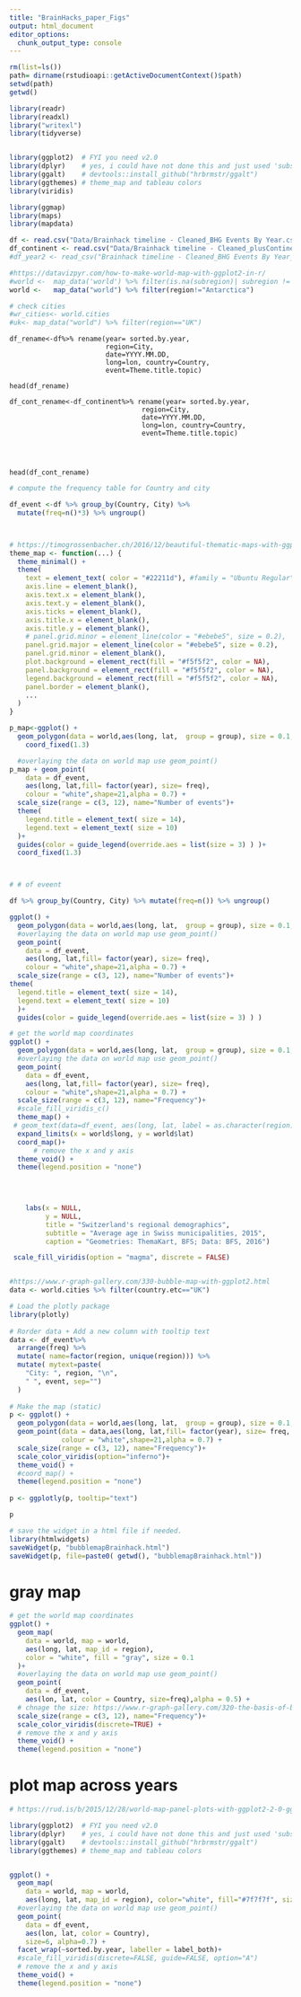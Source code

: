 ```yaml
---
title: "BrainHacks_paper_Figs"
output: html_document
editor_options: 
  chunk_output_type: console
---
```


```r
rm(list=ls())
path= dirname(rstudioapi::getActiveDocumentContext()$path)
setwd(path)
getwd()

library(readr)
library(readxl)
library("writexl")
library(tidyverse)


library(ggplot2)  # FYI you need v2.0
library(dplyr)    # yes, i could have not done this and just used 'subset' instead of 'filter'
library(ggalt)    # devtools::install_github("hrbrmstr/ggalt")
library(ggthemes) # theme_map and tableau colors
library(viridis)

library(ggmap)
library(maps)
library(mapdata)


```

```r

df <- read.csv("Data/Brainhack timeline - Cleaned_BHG Events By Year.csv")
df_continent <- read.csv("Data/Brainhack timeline - Cleaned_plusContinent.csv")
#df_year2 <- read_csv("Brainhack timeline - Cleaned_BHG Events By Year_withEmptySpacePlaceholderForSunburst.csv")
```


```r
#https://datavizpyr.com/how-to-make-world-map-with-ggplot2-in-r/
#world <-  map_data('world') %>% filter(is.na(subregion)| subregion != "Antarctica")
world <-   map_data("world") %>% filter(region!="Antarctica")

# check cities
#wr_cities<- world.cities
#uk<- map_data("world") %>% filter(region=="UK")
```


```rrename
df_rename<-df%>% rename(year= sorted.by.year,
                        region=City,
                        date=YYYY.MM.DD,
                        long=lon, country=Country,
                        event=Theme.title.topic)

head(df_rename)

df_cont_rename<-df_continent%>% rename(year= sorted.by.year,
                                 region=City,
                                 date=YYYY.MM.DD,
                                 long=lon, country=Country,
                                 event=Theme.title.topic)




head(df_cont_rename)

```


```r
# compute the frequency table for Country and city 

df_event <-df %>% group_by(Country, City) %>% 
  mutate(freq=n()*3) %>% ungroup()




```

```r
# https://timogrossenbacher.ch/2016/12/beautiful-thematic-maps-with-ggplot2-only/
theme_map <- function(...) {
  theme_minimal() +
  theme(
    text = element_text( color = "#22211d"), #family = "Ubuntu Regular",
    axis.line = element_blank(),
    axis.text.x = element_blank(),
    axis.text.y = element_blank(),
    axis.ticks = element_blank(),
    axis.title.x = element_blank(),
    axis.title.y = element_blank(),
    # panel.grid.minor = element_line(color = "#ebebe5", size = 0.2),
    panel.grid.major = element_line(color = "#ebebe5", size = 0.2),
    panel.grid.minor = element_blank(),
    plot.background = element_rect(fill = "#f5f5f2", color = NA), 
    panel.background = element_rect(fill = "#f5f5f2", color = NA), 
    legend.background = element_rect(fill = "#f5f5f2", color = NA),
    panel.border = element_blank(),
    ...
  )
}
```


```r


p_map<-ggplot() +
  geom_polygon(data = world,aes(long, lat,  group = group), size = 0.1, alpha=0.9)+
    coord_fixed(1.3)

  #overlaying the data on world map use geom_point()
p_map + geom_point(
    data = df_event,
    aes(long, lat,fill= factor(year), size= freq),
    colour = "white",shape=21,alpha = 0.7) +
  scale_size(range = c(3, 12), name="Number of events")+
  theme(
    legend.title = element_text( size = 14),
    legend.text = element_text( size = 10)
  )+     
  guides(color = guide_legend(override.aes = list(size = 3) ) )+
  coord_fixed(1.3)



# # of eveent

df %>% group_by(Country, City) %>% mutate(freq=n()) %>% ungroup()

ggplot() +
  geom_polygon(data = world,aes(long, lat,  group = group), size = 0.1, alpha=0.9)+
  #overlaying the data on world map use geom_point()
  geom_point(
    data = df_event,
    aes(long, lat,fill= factor(year), size= freq),
    colour = "white",shape=21,alpha = 0.7) +
  scale_size(range = c(3, 12), name="Number of events")+
theme(
  legend.title = element_text( size = 14),
  legend.text = element_text( size = 10)
  )+     
  guides(color = guide_legend(override.aes = list(size = 3) ) )

```


```r

# get the world map coordinates 
ggplot() +
  geom_polygon(data = world,aes(long, lat,  group = group), size = 0.1, alpha=0.9)+
  #overlaying the data on world map use geom_point()
  geom_point(
    data = df_event,
    aes(long, lat,fill= factor(year), size= freq),
    colour = "white",shape=21,alpha = 0.7) +
  scale_size(range = c(3, 12), name="Frequency")+
  #scale_fill_viridis_c()
  theme_map() +
 # geom_text(data=df_event, aes(long, lat, label = as.character(region)), size=5) +
  expand_limits(x = world$long, y = world$lat)
  coord_map()+
      # remove the x and y axis 
  theme_void() +
  theme(legend.position = "none")

  
  

    labs(x = NULL, 
         y = NULL, 
         title = "Switzerland's regional demographics", 
         subtitle = "Average age in Swiss municipalities, 2015", 
         caption = "Geometries: ThemaKart, BFS; Data: BFS, 2016")

 scale_fill_viridis(option = "magma", discrete = FALSE)



```



```r

#https://www.r-graph-gallery.com/330-bubble-map-with-ggplot2.html
data <- world.cities %>% filter(country.etc=="UK")

# Load the plotly package
library(plotly)
 
# Rorder data + Add a new column with tooltip text
data <- df_event%>%
  arrange(freq) %>%
  mutate( name=factor(region, unique(region))) %>%
  mutate( mytext=paste(
    "City: ", region, "\n", 
    " ", event, sep="")
  )
 
# Make the map (static)
p <- ggplot() +
  geom_polygon(data = world,aes(long, lat,  group = group), size = 0.1, alpha=0.9)+
  geom_point(data = data,aes(long, lat,fill= factor(year), size= freq, text=mytext),
             colour = "white",shape=21,alpha = 0.7) +
  scale_size(range = c(3, 12), name="Frequency")+
  scale_color_viridis(option="inferno")+
  theme_void() +
  #coord_map() +
  theme(legend.position = "none")
 
p <- ggplotly(p, tooltip="text")

p

# save the widget in a html file if needed.
library(htmlwidgets)
saveWidget(p, "bubblemapBrainhack.html")
saveWidget(p, file=paste0( getwd(), "bubblemapBrainhack.html"))
```











# gray map 
```r

# get the world map coordinates 
ggplot() +
  geom_map(
    data = world, map = world,
    aes(long, lat, map_id = region),
    color = "white", fill = "gray", size = 0.1
  )+
  #overlaying the data on world map use geom_point()
  geom_point(
    data = df_event,
    aes(lon, lat, color = Country, size=freq),alpha = 0.5) +
  # chnage the size: https://www.r-graph-gallery.com/320-the-basis-of-bubble-plot.html
  scale_size(range = c(3, 12), name="Frequency")+
  scale_color_viridis(discrete=TRUE) +
  # remove the x and y axis 
  theme_void() +
  theme(legend.position = "none")

```


# plot map across years 


```r
# https://rud.is/b/2015/12/28/world-map-panel-plots-with-ggplot2-2-0-ggalt/

library(ggplot2)  # FYI you need v2.0
library(dplyr)    # yes, i could have not done this and just used 'subset' instead of 'filter'
library(ggalt)    # devtools::install_github("hrbrmstr/ggalt")
library(ggthemes) # theme_map and tableau colors


ggplot() +
  geom_map(
    data = world, map = world,
    aes(long, lat, map_id = region), color="white", fill="#7f7f7f", size=0.1, alpha=0.3)+
  #overlaying the data on world map use geom_point()
  geom_point(
    data = df_event,
    aes(lon, lat, color = Country),
    size=6, alpha=0.7) +
  facet_wrap(~sorted.by.year, labeller = label_both)+
  #scale_fill_viridis(discrete=FALSE, guide=FALSE, option="A")
  # remove the x and y axis 
  theme_void() +
  theme(legend.position = "none")
```

